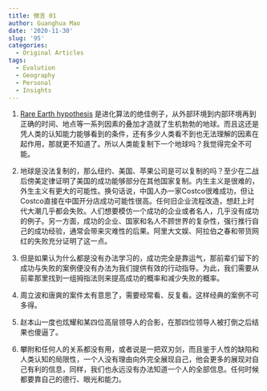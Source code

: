 ```yaml
---
title: 微言 01
author: Guanghua Mao
date: '2020-11-30'
slug: '95'
categories:
  - Original Articles
tags:
  - Evolution
  - Geography
  - Personal
  - Insights
---
```


1. [Rare Earth hypothesis](https://en.wikipedia.org/wiki/Rare_Earth_hypothesis) 是进化算法的绝佳例子，从外部环境到内部环境再到正确的时间、地点等一系列因素的叠加才造就了生机勃勃的地球。而且这还是凭人类的认知能力能够看到的条件，还有多少人类看不到也无法理解的因素在起作用，那就更不知道了。所以人类能复制下一个地球吗？我觉得完全不可能。

2. 地球是没法复制的，那么纽约、美国、苹果公司是可以复制的吗？至少在二战后傍美定律证明了美国的成功能够部分在其他国家复制。内生主义是很难的，外生主义有更大的可能性。换句话说，中国人办一家Costco很难成功，但让Costco直接在中国开分店成功可能性很高。任何旧企业流程改造，想赶上时代大潮几乎都会失败。人们想要模仿一个成功的企业或者名人，几乎没有成功的例子。另一方面，成功的企业、国家和名人不顾世界的复杂性，强行推行自己的成功经验，通常会带来灾难性的后果。阿里大文娱、阿拉伯之春和带货网红的失败充分证明了这一点。

3. 但是如果认为什么都是没有办法学习的，成功完全是靠运气，那前辈们留下的成功与失败的案例便没有办法为我们提供有效的行动指导。为此，我们需要从前辈那里找到一组拇指法则来提高成功的概率和减少失败的概率。

4. 周立波和唐爽的案件太有意思了，需要经常看、反复看。这样经典的案例不可多得。

5. 赵本山一度也炫耀和某四位高层领导人的合影，在那四位领导人被打倒之后结果也傻逼了。

6. 攀附和任何人的关系都没有用，或者说是一把双刃剑，而且鉴于人性的缺陷和人类认知的局限性，一个人没有理由向外完全展现自己，他会更多的展现对自己有利的信息，同样，我们也永远没有办法知道一个人的全部信息。任何时候都要靠自己的德行、眼光和能力。